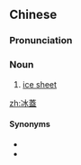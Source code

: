 {{also|冰盖}}
==Chinese==
{{zh-forms|s=冰盖}}

===Pronunciation===
{{zh-pron
|m=bīnggài
|c=bing1 goi3
|cat=n
}}

===Noun===
{{zh-noun}}

# [[ice sheet]]

[[zh:冰蓋]]

====Synonyms====
* {{zh-l|冰冠|tr=bīngguān}}
* {{zh-l|大冰原}}